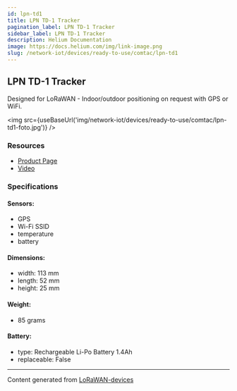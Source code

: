 ```yaml
---
id: lpn-td1
title: LPN TD-1 Tracker
pagination_label: LPN TD-1 Tracker
sidebar_label: LPN TD-1 Tracker
description: Helium Documentation
image: https://docs.helium.com/img/link-image.png
slug: /network-iot/devices/ready-to-use/comtac/lpn-td1
---
```



<LegacyContentBanner />

## LPN TD-1 Tracker

Designed for LoRaWAN - Indoor/outdoor positioning on request with GPS or WiFi.

<img src={useBaseUrl('img/network-iot/devices/ready-to-use/comtac/lpn-td1-foto.jpg')} />

### Resources

- [Product Page](https://www.comtac.ch/en/products/tracking/tracker/lpn-td-1-tracker.html)
- [Video](https://www.youtube.com/watch?v=MYK1AK2qeBk)

### Specifications

#### Sensors:

- GPS
- Wi-Fi SSID
- temperature
- battery

#### Dimensions:

- width: 113 mm
- length: 52 mm
- height: 25 mm

#### Weight:

- 85 grams

#### Battery:

- type: Rechargeable Li-Po Battery 1.4Ah
- replaceable: False

---

Content generated from [LoRaWAN-devices](https://github.com/TheThingsNetwork/lorawan-devices)
